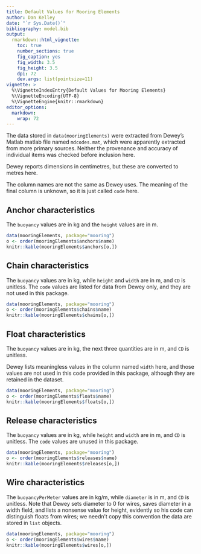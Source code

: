 ```yaml
---
title: Default Values for Mooring Elements
author: Dan Kelley
date: "`r Sys.Date()`"
bibliography: model.bib
output:
  rmarkdown::html_vignette:
    toc: true
    number_sections: true
    fig_caption: yes
    fig_width: 3.5
    fig_height: 3.5
    dpi: 72
    dev.args: list(pointsize=11)
vignette: >
  %\VignetteIndexEntry{Default Values for Mooring Elements}
  %\VignetteEncoding{UTF-8}
  %\VignetteEngine{knitr::rmarkdown}
editor_options:
  markdown:
    wrap: 72
---
```


The data stored in `data(mooringElements)` were extracted from Dewey's Matlab
matlab file named `mdcodes.mat`, which were apparently extracted from more
primary sources. Neither the provenance and accuracy of individual items was
checked before inclusion here.

Dewey reports dimensions in centimetres, but these are converted to metres
here.

The column names are not the same as Dewey uses.  The meaning of the final
column is unknown, so it is just called `code` here.

## Anchor characteristics

The `buoyancy` values are in kg and the `height` values are in m.

```r
data(mooringElements, package="mooring")
o <- order(mooringElements$anchors$name)
knitr::kable(mooringElements$anchors[o,])
```

## Chain characteristics

The `buoyancy` values are in kg, while `height` and `width` are in m, and `CD`
is unitless.  The `code` values are listed for data from Dewey only, and they
are not used in this package.

```r
data(mooringElements, package="mooring")
o <- order(mooringElements$chains$name)
knitr::kable(mooringElements$chains[o,])
```


## Float characteristics

The `buoyancy` values are in kg, the next three quantities are in m, and `CD`
is unitless.

Dewey lists meaningless values in the column named `width` here, and those
values are not used in this code provided in this package, although they are
retained in the dataset.

```r
data(mooringElements, package="mooring")
o <- order(mooringElements$floats$name)
knitr::kable(mooringElements$floats[o,])
```

## Release characteristics

The `buoyancy` values are in kg, while `height` and `width` are in m, and `CD`
is unitless.  The `code` values are unused in this package.

```r
data(mooringElements, package="mooring")
o <- order(mooringElements$releases$name)
knitr::kable(mooringElements$releases[o,])
```

## Wire characteristics

The `buoyancyPerMeter` values are in kg/m, while `diameter` is in m, and `CD`
is unitless.  Note that Dewey sets diameter to 0 for wires, saves diameter in a
width field, and lists a nonsense value for height, evidently so his code can
distinguish floats from wires; we needn't copy this convention the data are
stored in `list` objects.

```r
data(mooringElements, package="mooring")
o <- order(mooringElements$wires$name)
knitr::kable(mooringElements$wires[o,])
```
